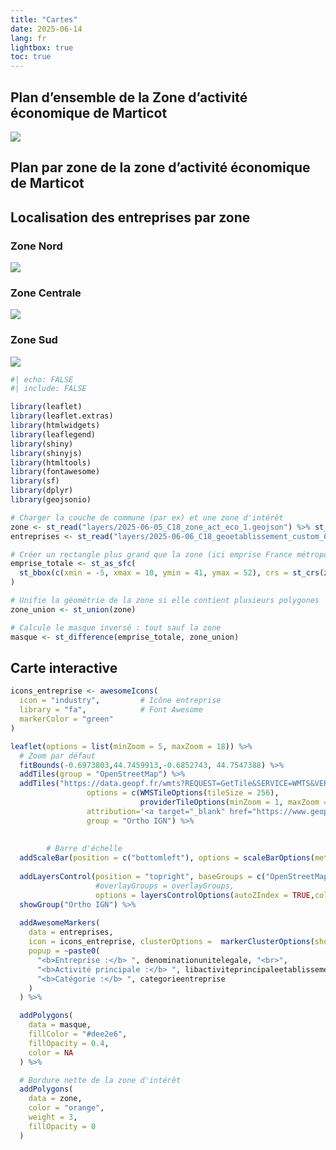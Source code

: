 ```yaml
---
title: "Cartes"
date: 2025-06-14
lang: fr
lightbox: true
toc: true
---
```


## Plan d'ensemble de la Zone d'activité économique de Marticot

![](images/zae_marticot.png){.lightbox}

## Plan par zone de la zone d'activité économique de Marticot
:::: {.callout-tip collapse="false" icon="false"}
## Localisation des entreprises par zone

::: {style="margin-top: 10px;"}
:::

### Zone Nord

![](images/zae_marticot_entreprise.png){.lightbox}

### Zone Centrale

![](images/zae_marticot_entreprise_2.png){.lightbox}

### Zone Sud

![](images/zae_marticot_entreprise_3.png){.lightbox}
::::

```r
#| echo: FALSE
#| include: FALSE

library(leaflet)
library(leaflet.extras)
library(htmlwidgets)
library(leaflegend)
library(shiny)
library(shinyjs)
library(htmltools)
library(fontawesome)
library(sf)
library(dplyr)
library(geojsonio)

# Charger la couche de commune (par ex) et une zone d'intérêt
zone <- st_read("layers/2025-06-05_C18_zone_act_eco_1.geojson") %>% st_transform(4326)
entreprises <- st_read("layers/2025-06-06_C18_geoetablissement_custom_65.geojson") %>% st_transform(4326)

# Créer un rectangle plus grand que la zone (ici emprise France métropolitaine)
emprise_totale <- st_as_sfc(
  st_bbox(c(xmin = -5, xmax = 10, ymin = 41, ymax = 52), crs = st_crs(zone))
)

# Unifie la géométrie de la zone si elle contient plusieurs polygones
zone_union <- st_union(zone)

# Calcule le masque inversé : tout sauf la zone
masque <- st_difference(emprise_totale, zone_union)

```

## Carte interactive
<div>

```r
icons_entreprise <- awesomeIcons(
  icon = "industry",         # Icône entreprise
  library = "fa",            # Font Awesome
  markerColor = "green"
)

leaflet(options = list(minZoom = 5, maxZoom = 18)) %>%
  # Zoom par défaut
  fitBounds(-0.6973803,44.7459913,-0.6852743, 44.7547388) %>%
  addTiles(group = "OpenStreetMap") %>%
  addTiles("https://data.geopf.fr/wmts?REQUEST=GetTile&SERVICE=WMTS&VERSION=1.0.0&STYLE=normal&TILEMATRIXSET=PM&FORMAT=image/jpeg&LAYER=ORTHOIMAGERY.ORTHOPHOTOS&TILEMATRIX={z}&TILEROW={y}&TILECOL={x}",
                 options = c(WMSTileOptions(tileSize = 256), 
                             providerTileOptions(minZoom = 1, maxZoom = 22)),
                 attribution='<a target="_blank" href="https://www.geoportail.gouv.fr/">Geoportail France</a>',
                 group = "Ortho IGN") %>%
        
        
        # Barre d'échelle
  addScaleBar(position = c("bottomleft"), options = scaleBarOptions(metric = TRUE, imperial = FALSE)) %>%
  
  addLayersControl(position = "topright", baseGroups = c("OpenStreetMap", "Ortho IGN"),
                   #overlayGroups = overlayGroups,
                   options = layersControlOptions(autoZIndex = TRUE,collapsed = TRUE)) %>%
  showGroup("Ortho IGN") %>%
  
  addAwesomeMarkers(
    data = entreprises,
    icon = icons_entreprise, clusterOptions =  markerClusterOptions(showCoverageOnHover = FALSE,removeOutsideVisibleBounds = TRUE),
    popup = ~paste0(
      "<b>Entreprise :</b> ", denominationunitelegale, "<br>",
      "<b>Activité principale :</b> ", libactiviteprincipaleetablissement, "<br>",
      "<b>Catégorie :</b> ", categorieentreprise
    )
  ) %>%

  addPolygons(
    data = masque,
    fillColor = "#dee2e6",
    fillOpacity = 0.4,
    color = NA
  ) %>%

  # Bordure nette de la zone d'intérêt
  addPolygons(
    data = zone,
    color = "orange",
    weight = 3,
    fillOpacity = 0
  ) 

```

</div>
